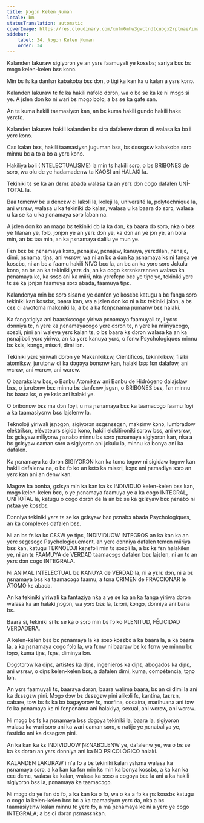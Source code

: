 ```yaml
---
title: Ɲɔgɔn Kelen Ɲuman
locale: bm
statusTranslation: automatic
coverImage: https://res.cloudinary.com/xmfm6mhw3gwctndtcubgx2rptnae/image/upload/v1740337243/small_cover_educacion_fundamental_a051170f1c.webp
sidebar:
    label: 34. Ɲɔgɔn Kelen Ɲuman
    order: 34
---
```

Kalanden lakuraw sigiyɔrɔn ye an yɛrɛ faamuyali ye kosɛbɛ; sariya bɛɛ bɛ mɔgɔ kelen-kelen bɛɛ kɔnɔ.

Min bɛ fɛ ka danfɛn kabakoba bɛɛ dɔn, o tigi ka kan ka u kalan a yɛrɛ kɔnɔ.

Kalanden lakuraw tɛ fɛ ka hakili nafolo dɔrɔn, wa o bɛ se ka kɛ ni mɔgɔ si ye. A jɛlen don ko ni wari bɛ mɔgɔ bolo, a bɛ se ka gafe san.

An tɛ kuma hakili taamasiyɛn kan, an bɛ kuma hakili gundo hakili hakɛ yɛrɛfɛ.

Kalanden lakuraw hakili kalanden bɛ sira dafalenw dɔrɔn di walasa ka bɔ i yɛrɛ kɔnɔ.

Cɛɛ kalan bɛɛ, hakili taamasiyɛn juguman bɛɛ, bɛ dɛsɛgɛw kabakoba sɔrɔ minnu bɛ a to a bɔ a yɛrɛ kɔnɔ.

Hakiliya bɔli (INTELECTUALISME) la min tɛ hakili sɔrɔ, o bɛ BRIBONES de sɔrɔ, wa olu de ye hadamadenw ta KAOSI ani HALAKI la.

Tekiniki tɛ se ka an dɛmɛ abada walasa ka an yɛrɛ dɔn cogo dafalen UNÍ-TOTAL la.

Baa tɛmɛnw bɛ u dencɛw ci lakɔli la, koleji la, université la, polytechnique la, ani wɛrɛw, walasa u ka tekiniki dɔ kalan, walasa u ka baara dɔ sɔrɔ, walasa u ka se ka u ka ɲɛnamaya sɔrɔ laban na.

A jɛlen don ko an mago bɛ tekiniki dɔ la ka dɔn, ka baara dɔ sɔrɔ, nka o bɛɛ ye filanan ye, fɔlɔ, jɔnjɔn ye an yɛrɛ dɔn ye, ka dɔn an ye jɔn ye, an bɔra min, an bɛ taa min, an ka ɲɛnamaya dalilu ye mun ye.

Fɛn bɛɛ bɛ ɲɛnamaya kɔnɔ, ɲɛnajɛw, ɲɛnajɛw, kanuya, yɛrɛdilan, ɲɛnajɛ, dimi, ɲɛnama, tiɲɛ, ani wɛrɛw, wa ni an bɛ a dɔn ka ɲɛnamaya kɛ ni fanga ye kosɛbɛ, ni an bɛ a faamu hakili NIVO bɛɛ la, an bɛ an ka yɔrɔ sɔrɔ Jɛkulu kɔnɔ, an bɛ an ka tekiniki yɛrɛ da, an ka cogo kɛrɛnkɛrɛnnen walasa ka ɲɛnamaya kɛ, ka sɔsɔ ani ka miiri, nka yɛrɛfɛɲɛ bɛɛ ye tiɲɛ ye, tekiniki yɛrɛ tɛ se ka jɔnjɔn faamuya sɔrɔ abada, faamuya tiɲɛ.

Kalandenya min bɛ sɔrɔ sisan o ye danfɛn ye kosɛbɛ katugu a bɛ fanga sɔrɔ tekiniki kan kosɛbɛ, baara kan, wa a jɛlen don ko ni a bɛ tekiniki jɔlɔn, a bɛ cɛɛ ci awotoma makɛniki la, a bɛ a ka fɛnɲɛnama ɲumanw bɛɛ halaki.

Ka fangatigiya ani baarakɛcogo yiriwa ɲɛnamaya faamuyali tɛ, i yɛrɛ dɔnniya tɛ, n yɛrɛ ka ɲɛnamayacogo yɛrɛ dɔrɔn tɛ, n yɛrɛ ka miiriyacogo, sɔsɔli, ɲini ani waleya yɛrɛ kalan tɛ, o bɛ baara kɛ dɔrɔn walasa ka an ka ɲɛnajibɔli yɛrɛ yiriwa, an ka yɛrɛ kanuya yɛrɛ, o fɛnw Psychologiques minnu bɛ kɛlɛ, kɔngɔ, misɛri, dimi lɔn.

Tekiniki yɛrɛ yiriwali dɔrɔn ye Makɛnikikɛw, Científicos, tekinikikɛw, fisiki atomikɛw, jurutɔnw di ka dɔgɔya bonɛnw kan, halaki bɛɛ fɛn dalafɔw, ani wɛrɛw, ani wɛrɛw, ani wɛrɛw.

O baarakɛlaw bɛɛ, o Bɔnbu Atomikɛw ani Bɔnbu de Hidrógeno dalajɛlaw bɛɛ, o jurutɔnw bɛɛ minnu bɛ danfɛnw jɛgɛn, o BRIBONES bɛɛ, fɛn minnu bɛ baara kɛ, o ye kɛlɛ ani halaki ye.

O bribonɛw bɛɛ ma dɔn foyi, u ma ɲɛnamaya bɛɛ ka taamacɔgɔ faamu foyi a ka taamasiyɛnw bɛɛ lajɛlenw la.

Teknoloji yiriwali jɛɲɔgɔn, sigiyɔrɔn sɛgɛnsɛgɛn, makɛinw kɔnɔ, lumbradow elektrikɛn, elévateurs sigida kɔnɔ, hakili elɛkitironiki sɔrɔw bɛɛ, ani wɛrɛw, bɛ gɛlɛyaw miliyɔnw ɲɛnabɔ minnu bɛ sɔrɔ ɲɛnamaya sigiyɔrɔn kan, nka a bɛ gɛlɛyaw caman sɔrɔ a sigiyɔrɔn ani jɛkulu la, minnu ka bonya ani ka dafalen.

Ka ɲɛnamaya kɛ dɔrɔn SIGIYƆRƆN kan ka tɛmɛ tɔgɔw ni sigidaw tɔgɔw kan hakili dafalenw na, o bɛ fɔ ko an kɛtɔ ka misɛri, kɔɲɛ ani ɲɛmadiya sɔrɔ an yɛrɛ kan ani an denw kan.

Magow ka bonba, gɛlɛya min ka kan ka kɛ INDIVIDUO kelen-kelen bɛɛ kan, mɔgɔ kelen-kelen bɛɛ, o ye ɲɛnamaya faamuya ye a ka cogo INTEGRAL, UNITOTAL la, katugu o cogo dɔrɔn de la an bɛ se ka gɛlɛyaw bɛɛ ɲɛnabɔ ni ɲɛtaa ye kosɛbɛ.

Dɔnniya tekiniki yɛrɛ tɛ se ka gɛlɛyaw bɛɛ ɲɛnabɔ abada Psychologiques, an ka complexes dafalen bɛɛ.

Ni an bɛ fɛ ka kɛ CƐƐW ye tiɲɛ, 1NDIVIDUOW INTEGROS an ka kan ka an yɛrɛ sɛgɛsɛgɛ Psychologiquement, an yɛrɛ dɔnniya dafalen tɛmɛn miiriya bɛɛ kan, katugu TEKNOLƆJI kɛɲɛfɔli min tɛ sɔsɔli la, a bɛ kɛ fɛn halakilen ye, ni an tɛ FAAMUYA de VERDAD taamacɔgɔ dafalen bɛɛ lajɛlen, ni an tɛ an yɛrɛ dɔn cogo INTEGRALA.

Ni ANIMAL INTELECTUAL bɛ KANUYA de VERDAD la, ni a yɛrɛ dɔn, ni a bɛ ɲɛnamaya bɛɛ ka taamacɔgɔ faamu, a tɛna CRIMEN de FRACCIONAR le ÁTOMO kɛ abada.

An ka tekiniki yiriwali ka fantaziya nka a ye se ka an ka fanga yiriwa dɔrɔn walasa ka an halaki ɲɔgɔn, wa yɔrɔ bɛɛ la, tɛrɔri, kɔngɔ, dɔnniya ani bana bɛ.

Baara si, tekiniki si tɛ se ka o sɔrɔ min bɛ fɔ ko PLENITUD, FÉLICIDAD VERDADERA.

A kelen-kelen bɛɛ bɛ ɲɛnamaya la ka sɔsɔ kosɛbɛ a ka baara la, a ka baara la, a ka ɲɛnamaya cogo fɔlɔ la, wa fɛnw ni baaraw bɛ kɛ fɛnw ye minnu bɛ tɔɲɔ, kuma tiɲɛ, fɛɲɛ, diminya lɔn.

Dɔgɔtɔrɔw ka diɲɛ, artistes ka diɲɛ, ingenieros ka diɲɛ, abogados ka diɲɛ, ani wɛrɛw, o diɲɛ kelen-kelen bɛɛ, a dafalen dimi, kuma, compétencia, tɔɲɔ lɔn.

An yɛrɛ faamuyali tɛ, baaraya dɔrɔn, baara walima baara, bɛ an ci dimi la ani ka dɛsɛgɛw ɲini. Mɔgɔ dɔw bɛ dɛsɛgɛw ɲini alikɔli fɛ, kantina, taɛrɛn, cabare, tɔw bɛ fɛ ka bɔ bagayɔrɔw fɛ, morfina, cocaina, marihuana ani tɔw fɛ ka ɲɛnamaya kɛ ni fɛnɲɛnama ani halakiya, sexual, ani wɛrɛw, ani wɛrɛw.

Ni mɔgɔ bɛ fɛ ka ɲɛnamaya bɛɛ dɔgɔya tekiniki la, baara la, sigiyɔrɔn walasa ka wari sɔrɔ ani ka wari caman sɔrɔ, o natije ye ɲɛnabaliya ye, fastidio ani ka dɛsɛgɛw ɲini.

An ka kan ka kɛ INDIVIDUOW ƝƐNABƆLENW ye, dafalenw ye, wa o bɛ se ka kɛ dɔrɔn an yɛrɛ dɔnniya ani ka NƆ PSICOLÓGICO halaki.

KALANDEN LAKURAW i n'a fɔ a bɛ tekiniki kalan yɛlɛma walasa ka ɲɛnamaya sɔrɔ, a ka kan ka fɛn min kɛ min ka bonya kosɛbɛ, a ka kan ka cɛɛ dɛmɛ, walasa ka kalan, walasa ka sɔsɔ a cogoya bɛɛ la ani a ka hakili sigiyɔrɔn bɛɛ la, ɲɛnamaya ka taamacɔgɔ.

Ni mɔgɔ dɔ ye fɛn dɔ fɔ, a ka kan ka o fɔ, wa o ka a fɔ ka ɲɛ kosɛbɛ katugu o cogo la kelen-kelen bɛɛ bɛ a ka taamasiyɛn yɛrɛ da, nka a bɛ taamasiyɛnw kalan minnu tɛ yɛrɛ fɔ, a ma ɲɛnamaya kɛ ni a yɛrɛ ye cogo INTEGRALA; a bɛ ci dɔrɔn ɲɛmasɛnkan.

